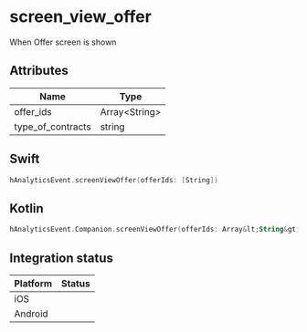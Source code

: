 
# screen_view_offer
When Offer screen is shown

## Attributes

| Name      | Type |
| ----------- | ----------- |
| offer_ids      | Array&lt;String&gt;       |
| type_of_contracts      | string       |

## Swift

```swift
hAnalyticsEvent.screenViewOffer(offerIds: [String])
```

## Kotlin

```kotlin
hAnalyticsEvent.Companion.screenViewOffer(offerIds: Array&lt;String&gt;)
```

## Integration status

| Platform      | Status |
| ----------- | ----------- |
| iOS      | <GithubStatus query="hAnalyticsEvent.screenViewOffer in:file repo:HedvigInsurance/Ugglan" />       |
| Android      | <GithubStatus query="hAnalyticsEvent.Companion.screenViewOffer in:file repo:HedvigInsurance/Android" />       |